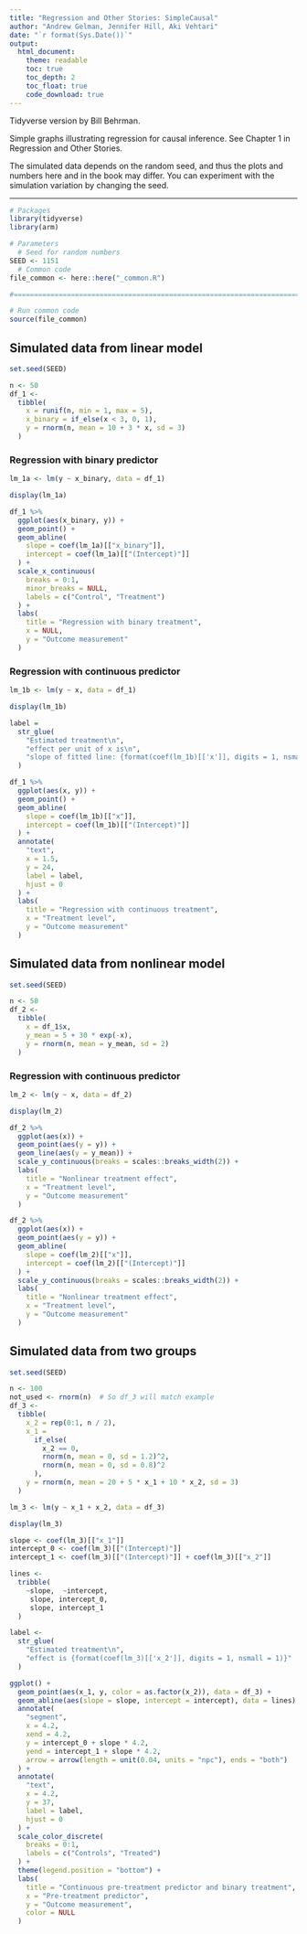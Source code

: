 ```yaml
---
title: "Regression and Other Stories: SimpleCausal"
author: "Andrew Gelman, Jennifer Hill, Aki Vehtari"
date: "`r format(Sys.Date())`"
output:
  html_document:
    theme: readable
    toc: true
    toc_depth: 2
    toc_float: true
    code_download: true
---
```

Tidyverse version by Bill Behrman.

Simple graphs illustrating regression for causal inference. See
Chapter 1 in Regression and Other Stories.

The simulated data depends on the random seed, and thus the plots
and numbers here and in the book may differ. You can experiment
with the simulation variation by changing the seed.

-------------

```r
# Packages
library(tidyverse)
library(arm)

# Parameters
  # Seed for random numbers
SEED <- 1151
  # Common code
file_common <- here::here("_common.R")

#===============================================================================

# Run common code
source(file_common)
```

## Simulated data from linear model

```r
set.seed(SEED)

n <- 50
df_1 <- 
  tibble(
    x = runif(n, min = 1, max = 5),
    x_binary = if_else(x < 3, 0, 1),
    y = rnorm(n, mean = 10 + 3 * x, sd = 3)
  )
```

### Regression with binary predictor

```r
lm_1a <- lm(y ~ x_binary, data = df_1)

display(lm_1a)
```

```r
df_1 %>% 
  ggplot(aes(x_binary, y)) +
  geom_point() +
  geom_abline(
    slope = coef(lm_1a)[["x_binary"]],
    intercept = coef(lm_1a)[["(Intercept)"]]
  ) +
  scale_x_continuous(
    breaks = 0:1,
    minor_breaks = NULL,
    labels = c("Control", "Treatment")
  ) +
  labs(
    title = "Regression with binary treatment",
    x = NULL,
    y = "Outcome measurement"
  )
```

### Regression with continuous predictor

```r
lm_1b <- lm(y ~ x, data = df_1)

display(lm_1b)
```

```r
label = 
  str_glue(
    "Estimated treatment\n",
    "effect per unit of x is\n",
    "slope of fitted line: {format(coef(lm_1b)[['x']], digits = 1, nsmall = 1)}"
  )

df_1 %>% 
  ggplot(aes(x, y)) +
  geom_point() +
  geom_abline(
    slope = coef(lm_1b)[["x"]],
    intercept = coef(lm_1b)[["(Intercept)"]]
  ) +
  annotate(
    "text",
    x = 1.5,
    y = 24,
    label = label,
    hjust = 0
  ) +
  labs(
    title = "Regression with continuous treatment",
    x = "Treatment level",
    y = "Outcome measurement"
  )
```

## Simulated data from nonlinear model

```r
set.seed(SEED)

n <- 50
df_2 <- 
  tibble(
    x = df_1$x,
    y_mean = 5 + 30 * exp(-x),
    y = rnorm(n, mean = y_mean, sd = 2)
  )
```


### Regression with continuous predictor

```r
lm_2 <- lm(y ~ x, data = df_2)

display(lm_2)
```

```r
df_2 %>% 
  ggplot(aes(x)) +
  geom_point(aes(y = y)) +
  geom_line(aes(y = y_mean)) +
  scale_y_continuous(breaks = scales::breaks_width(2)) +
  labs(
    title = "Nonlinear treatment effect",
    x = "Treatment level",
    y = "Outcome measurement"
  )
```

```r
df_2 %>% 
  ggplot(aes(x)) +
  geom_point(aes(y = y)) +
  geom_abline(
    slope = coef(lm_2)[["x"]],
    intercept = coef(lm_2)[["(Intercept)"]]
  ) +
  scale_y_continuous(breaks = scales::breaks_width(2)) +
  labs(
    title = "Nonlinear treatment effect",
    x = "Treatment level",
    y = "Outcome measurement"
  )
```

## Simulated data from two groups

```r
set.seed(SEED)

n <- 100
not_used <- rnorm(n)  # So df_3 will match example
df_3 <- 
  tibble(
    x_2 = rep(0:1, n / 2),
    x_1 = 
      if_else(
        x_2 == 0,
        rnorm(n, mean = 0, sd = 1.2)^2,
        rnorm(n, mean = 0, sd = 0.8)^2
      ),
    y = rnorm(n, mean = 20 + 5 * x_1 + 10 * x_2, sd = 3)
  )
```

```r
lm_3 <- lm(y ~ x_1 + x_2, data = df_3)

display(lm_3)
```

```r
slope <- coef(lm_3)[["x_1"]]
intercept_0 <- coef(lm_3)[["(Intercept)"]]
intercept_1 <- coef(lm_3)[["(Intercept)"]] + coef(lm_3)[["x_2"]]

lines <- 
  tribble(
    ~slope,  ~intercept,
     slope, intercept_0,
     slope, intercept_1
  )

label <- 
  str_glue(
    "Estimated treatment\n",
    "effect is {format(coef(lm_3)[['x_2']], digits = 1, nsmall = 1)}"
  )

ggplot() +
  geom_point(aes(x_1, y, color = as.factor(x_2)), data = df_3) +
  geom_abline(aes(slope = slope, intercept = intercept), data = lines) +
  annotate(
    "segment",
    x = 4.2,
    xend = 4.2,
    y = intercept_0 + slope * 4.2,
    yend = intercept_1 + slope * 4.2,
    arrow = arrow(length = unit(0.04, units = "npc"), ends = "both")
  ) +
  annotate(
    "text",
    x = 4.2,
    y = 37,
    label = label,
    hjust = 0
  ) +
  scale_color_discrete(
    breaks = 0:1,
    labels = c("Controls", "Treated")
  ) +
  theme(legend.position = "bottom") +
  labs(
    title = "Continuous pre-treatment predictor and binary treatment",
    x = "Pre-treatment predictor",
    y = "Outcome measurement",
    color = NULL
  )
```
